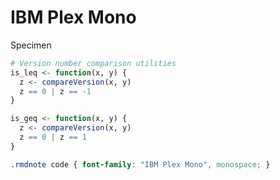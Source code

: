 # IBM Plex Mono

Specimen

::: {.rmdnote}
```r
# Version number comparison utilities
is_leq <- function(x, y) {
  z <- compareVersion(x, y)
  z == 0 | z == -1
}

is_geq <- function(x, y) {
  z <- compareVersion(x, y)
  z == 0 | z == 1
}
```
:::

<!-- font -->

<link rel="preconnect" href="https://fonts.googleapis.com">
<link rel="preconnect" href="https://fonts.gstatic.com" crossorigin>
<link href="https://fonts.googleapis.com/css2?family=IBM+Plex+Mono&display=swap" rel="stylesheet">

```css
.rmdnote code { font-family: "IBM Plex Mono", monospace; }
```
